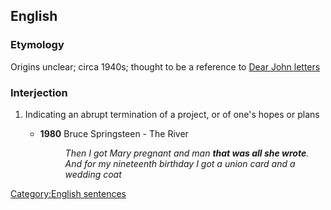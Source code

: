==English==
===Etymology===
Origins unclear; circa 1940s; thought to be a reference to [[Dear John letter]]s
===Interjection===
{{en-intj|pos=[[that]][[-'s|'s]] [[all]] [[she]] [[wrote]]}}

#{{US}} Indicating an abrupt termination of a project, or of one's hopes or plans
#*'''1980''' Bruce Springsteen - The River
#*:''Then I got Mary pregnant and man '''that was all she wrote'''.''
#*:''And for my nineteenth birthday I got a union card and a wedding coat''

[[Category:English sentences]]
